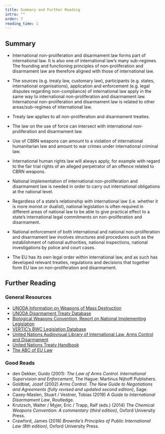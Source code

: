 ```yaml
---
title: Summary and Further Reading
intro: ""
order: 7
reading_time: 1
---
```


## Summary

- International non-proliferation and disarmament law forms part of international law. It is also one of international law’s many sub-regimes. The founding and functioning principles of non-proliferation and disarmament law are therefore aligned with those of international law.
- The sources (e.g. treaty law, customary law), participants (e.g. states, international organisations), application and enforcement (e.g. legal disputes regarding non-compliance) of international law apply in the same way to international non-proliferation and disarmament law. International non-proliferation and disarmament law is related to other areas/sub-regimes of international law. 

- Treaty law applies to all non-proliferation and disarmament treaties.
- The law on the use of force can intersect with international non-proliferation and disarmament law.
- Use of CBRN weapons can amount to a violation of international humanitarian law and amount to war crimes under international criminal law.
- International human rights law will always apply, for example with regard to the fair trial rights of an alleged perpetrator of an offence related to CBRN weapons.
- National implementation of international non-proliferation and disarmament law is needed in order to carry out international obligations at the national level. 

- Regardless of a state’s relationship with international law (i.e. whether it is more monist or dualist), national legislation is often required in different areas of national law to be able to give practical effect to a state’s international legal commitments on non-proliferation and disarmament.
- National enforcement of both international and national non-proliferation and disarmament law involves structures and procedures such as the establishment of national authorities, national inspections, national investigations by police and court cases.
- The EU has its own legal order within international law, and as such has developed relevant treaties, regulations and decisions that together form EU law on non-proliferation and disarmament. 

## Further Reading

### General Resources

- [UNODA Information on Weapons of Mass Destruction](https://www.un.org/disarmament/wmd/)
- [UNODA Disarmament Treaty Database](https://treaties.unoda.org/)
- [Biological Weapons Convention, Report on National Implementing Legislation](https://www.vertic.org/media/assets/Publications/BWC%20NIM%20Report%20Text%20REV3%20WEB.pdf)
- [VERTIC’s BWC Legislation Database](https://www.vertic.org/programmes/nim/biological-weapons-and-materials/bwc-legislation-database/)
- [United Nations Audiovisual Library of International Law, Arms Control and Disarmament](https://legal.un.org/avl/ls/armscontrol.html)
- [United Nations Treaty Handbook](https://treaties.un.org/pages/Resource.aspx?path=Publication/TH/Page1_en.xml)
- [The ABC of EU Law](https://op.europa.eu/en/publication-detail/-/publication/5d4f8cde-de25-11e7-a506-01aa75ed71a1)

### Good Reads

- den Dekker, Guido (2001): *The Law of Arms Control. International Supervision and Enforcement*, The Hague: Martinus Nijhoff Publishers.
- Goldblat, Jozef (2002) *Arms Control. The New Guide to Negotiations and Agreements (fully revised and updated second edition)*, Sage.
- Casey-Maslen, Stuart / Vestner, Tobias (2019) *A Guide to International Disarmament Law*, Routledge.
- Krutzsch, Walter / Myjer, Eric / Trapp, Ralf (eds.) (2014) *The Chemical Weapons Convention: A commentary (third edition)*, Oxford University Press.
- Crawford, James (2018) *Brownlie’s Principles of Public International Law (8th edition)*, Oxford University Press.